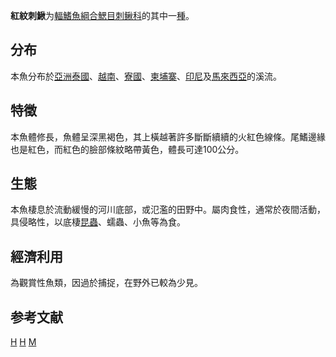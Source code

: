 {{Speciesbox 
| taxon = Mastacembelus erythrotaenia
| authority = [[Bleeker|Bleeker]], 1850
| status = NE
| status_system = IUCN3.1
| synonyms = *''Macrognathus erythrotaenia, Bleeker, 1850''
*''Mastacembelus argus, Günther, 1861''
}}

'''紅紋刺鰍'''为[[輻鰭魚綱|輻鰭魚綱]][[合鰓目|合鰓目]][[刺鳅科|刺鳅科]]的其中一[[種|種]]。

==分布==
本魚分布於[[亞洲|亞洲]][[泰國|泰國]]、[[越南|越南]]、[[寮國|寮國]]、[[柬埔寨|柬埔寨]]、[[印尼|印尼]]及[[馬來西亞|馬來西亞]]的溪流。

==特徵==
本魚體修長，魚體呈深黑褐色，其上橫越著許多斷斷續續的火紅色線條。尾鰭邊緣也是紅色，而紅色的臉部條紋略帶黃色，體長可達100公分。

==生態==
本魚棲息於流動緩慢的河川底部，或氾濫的田野中。屬肉食性，通常於夜間活動，具侵略性，以底棲[[昆蟲|昆蟲]]、蠕蟲、小魚等為食。

==經濟利用==
為觀賞性魚類，因過於捕捉，在野外已較為少見。

== 参考文献 ==
{{reflist}}
{{Taxonbar}}

[[Category:觀賞魚|H]]
[[Category:刺鳅属|H]]
[[Category:1850年描述的魚類|M]]